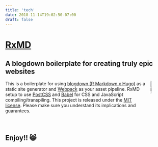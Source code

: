 ```yaml
---
title: 'tech'
date: 2018-11-14T19:02:50-07:00
draft: false
---
```


# [RxMD](https://github.com/Real-Currents/rx-md)

## A blogdown boilerplate for creating truly epic websites
<a href="https://bookdown.org/yihui/blogdown"><img
alt="blogdown logo" src="https://bookdown.org/yihui/blogdown/images/logo.png" align="right" width="10%" /></a>

This is a boilerplate for using [blogdown (R Markdown x Hugo)](https://github.com/rstudio/blogdown/) as a static site generator and [Webpack](https://webpack.js.org/) as your asset pipeline. RxMD setup to use [PostCSS](http://postcss.org/) and [Babel](https://babeljs.io/) for CSS and JavaScript compiling/transpiling. This project is released under the [MIT license](LICENSE). Please make sure you understand its implications and guarantees.
<br />
<br />
<br />

## Enjoy!! 😸
